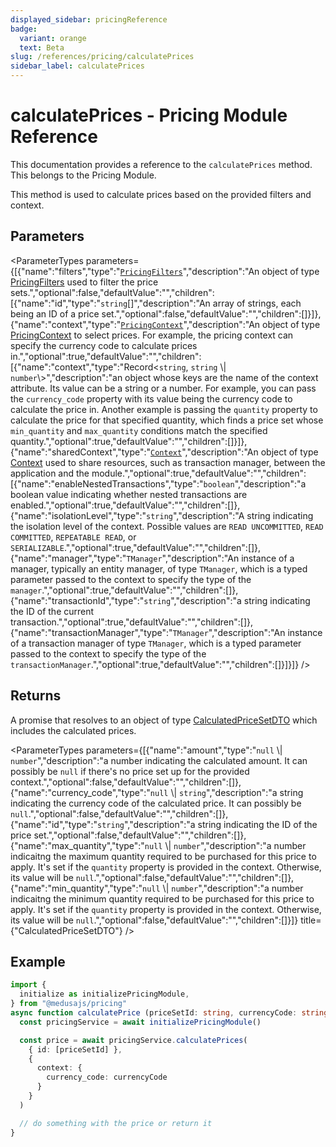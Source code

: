 ```yaml
---
displayed_sidebar: pricingReference
badge:
  variant: orange
  text: Beta
slug: /references/pricing/calculatePrices
sidebar_label: calculatePrices
---
```



# calculatePrices - Pricing Module Reference

This documentation provides a reference to the `calculatePrices` method. This belongs to the Pricing Module.

This method is used to calculate prices based on the provided filters and context.

## Parameters

<ParameterTypes parameters={[{"name":"filters","type":"[`PricingFilters`](../../interfaces/PricingFilters.mdx)","description":"An object of type [PricingFilters](../../interfaces/PricingFilters.mdx) used to filter the price sets.","optional":false,"defaultValue":"","children":[{"name":"id","type":"`string`[]","description":"An array of strings, each being an ID of a price set.","optional":false,"defaultValue":"","children":[]}]},{"name":"context","type":"[`PricingContext`](../../interfaces/PricingContext.mdx)","description":"An object of type [PricingContext](../../interfaces/PricingContext.mdx) to select prices. For example, the pricing context can specify the currency code to calculate prices in.","optional":true,"defaultValue":"","children":[{"name":"context","type":"Record<`string`, `string` \\| `number`\\>","description":"an object whose keys are the name of the context attribute. Its value can be a string or a number. For example, you can pass the `currency_code` property with its value being the currency code to calculate the price in. Another example is passing the `quantity` property to calculate the price for that specified quantity, which finds a price set whose `min_quantity` and `max_quantity` conditions match the specified quantity.","optional":true,"defaultValue":"","children":[]}]},{"name":"sharedContext","type":"[`Context`](../../interfaces/Context.mdx)","description":"An object of type [Context](../../interfaces/Context.mdx) used to share resources, such as transaction manager, between the application and the module.","optional":true,"defaultValue":"","children":[{"name":"enableNestedTransactions","type":"`boolean`","description":"a boolean value indicating whether nested transactions are enabled.","optional":true,"defaultValue":"","children":[]},{"name":"isolationLevel","type":"`string`","description":"A string indicating the isolation level of the context. Possible values are `READ UNCOMMITTED`, `READ COMMITTED`, `REPEATABLE READ`, or `SERIALIZABLE`.","optional":true,"defaultValue":"","children":[]},{"name":"manager","type":"`TManager`","description":"An instance of a manager, typically an entity manager, of type `TManager`, which is a typed parameter passed to the context to specify the type of the `manager`.","optional":true,"defaultValue":"","children":[]},{"name":"transactionId","type":"`string`","description":"a string indicating the ID of the current transaction.","optional":true,"defaultValue":"","children":[]},{"name":"transactionManager","type":"`TManager`","description":"An instance of a transaction manager of type `TManager`, which is a typed parameter passed to the context to specify the type of the `transactionManager`.","optional":true,"defaultValue":"","children":[]}]}]} />

## Returns

A promise that resolves to an object of type [CalculatedPriceSetDTO](../../interfaces/CalculatedPriceSetDTO.mdx) which includes the calculated prices.

<ParameterTypes parameters={[{"name":"amount","type":"``null`` \\| `number`","description":"a number indicating the calculated amount. It can possibly be `null` if there's no price set up for the provided context.","optional":false,"defaultValue":"","children":[]},{"name":"currency_code","type":"``null`` \\| `string`","description":"a string indicating the currency code of the calculated price. It can possibly be `null`.","optional":false,"defaultValue":"","children":[]},{"name":"id","type":"`string`","description":"a string indicating the ID of the price set.","optional":false,"defaultValue":"","children":[]},{"name":"max_quantity","type":"``null`` \\| `number`","description":"a number indicaitng the maximum quantity required to be purchased for this price to apply. It's set if the `quantity` property is provided in the context. Otherwise, its value will be `null`.","optional":false,"defaultValue":"","children":[]},{"name":"min_quantity","type":"``null`` \\| `number`","description":"a number indicaitng the minimum quantity required to be purchased for this price to apply. It's set if the `quantity` property is provided in the context. Otherwise, its value will be `null`.","optional":false,"defaultValue":"","children":[]}]} title={"CalculatedPriceSetDTO"} />

## Example

```ts
import { 
  initialize as initializePricingModule,
} from "@medusajs/pricing"
async function calculatePrice (priceSetId: string, currencyCode: string) {
  const pricingService = await initializePricingModule()

  const price = await pricingService.calculatePrices(
    { id: [priceSetId] },
    {
      context: {
        currency_code: currencyCode
      }
    }
  )

  // do something with the price or return it
}
```
